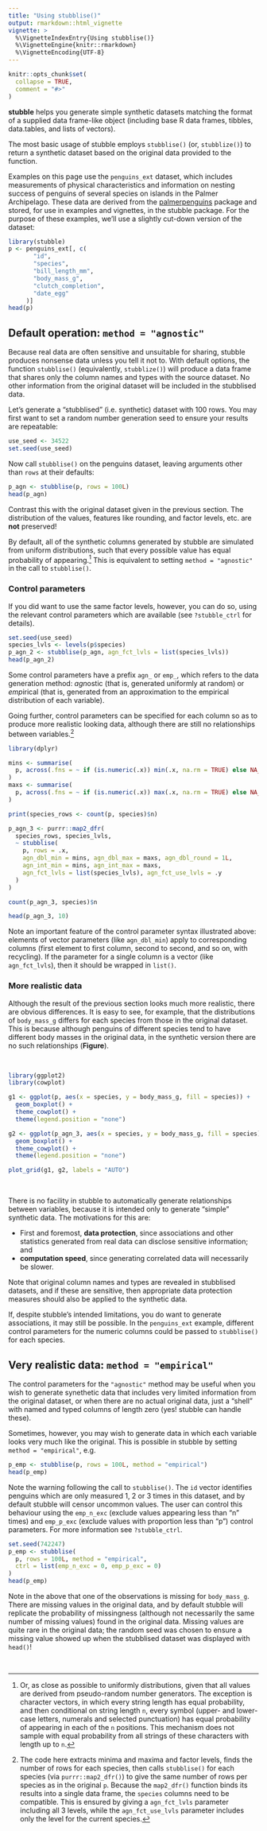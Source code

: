 ```yaml
---
title: "Using stubblise()"
output: rmarkdown::html_vignette
vignette: >
  %\VignetteIndexEntry{Using stubblise()}
  %\VignetteEngine{knitr::rmarkdown}
  %\VignetteEncoding{UTF-8}
---
```


```r
knitr::opts_chunk$set(
  collapse = TRUE,
  comment = "#>"
)
```

**stubble** helps you generate simple synthetic datasets matching the format of a supplied data frame-like object (including base R data frames, tibbles, data.tables, and lists of vectors). 

The most basic usage of stubble employs `stubblise()` (or, `stubblize()`) to return a synthetic dataset based on the original data provided to the function.

Examples on this page use the `penguins_ext` dataset, which includes measurements of physical characteristics and information on nesting success of penguins of several species on islands in the Palmer Archipelago. These data are derived from the [palmerpenguins](https://github.com/allisonhorst/palmerpenguins) package and stored, for use in examples and vignettes, in the stubble package. For the purpose of these examples, we'll use a slightly cut-down version of the dataset:

```r
library(stubble)
p <- penguins_ext[, c(
       "id", 
       "species", 
       "bill_length_mm", 
       "body_mass_g", 
       "clutch_completion", 
       "date_egg"
     )]
head(p)
```

## Default operation: `method = "agnostic"`

Because real data are often sensitive and unsuitable for sharing, stubble produces nonsense data unless you tell it not to. With default options, the function `stubblise()` (equivalently, `stubblize()`) will produce a data frame that shares only the column names and types with the source dataset. No other information from the original dataset will be included in the stubblised data.

Let's generate a "stubblised" (i.e. synthetic) dataset with 100 rows. You may first want to set a random number generation seed to ensure your results are repeatable:

``` r
use_seed <- 34522
set.seed(use_seed)
```

Now call `stubblise()` on the penguins dataset, leaving arguments other than `rows` at their defaults:

```r
p_agn <- stubblise(p, rows = 100L)
head(p_agn)
```

Contrast this with the original dataset given in the previous section. The distribution of the values, features like rounding, and factor levels, etc. are **not** preserved!

By default, all of the synthetic columns generated by stubble are simulated from uniform distributions, such that every possible value has equal probability of appearing.[^1] This is equivalent to setting `method = "agnostic"` in the call to `stubblise()`.

### Control parameters

If you did want to use the same factor levels, however, you can do so, using the relevant control parameters which are available (see `?stubble_ctrl` for details).

```r
set.seed(use_seed)
species_lvls <- levels(p$species)
p_agn_2 <- stubblise(p_agn, agn_fct_lvls = list(species_lvls))
head(p_agn_2)
```

Some control parameters have a prefix `agn_` or `emp_`, which refers to the data generation method: *agn*ostic (that is, generated uniformly at random) or *emp*irical (that is, generated from an approximation to the empirical distribution of each variable).

Going further, control parameters can be specified for each column so as to produce more realistic looking data, although there are still no relationships between variables.[^2]

```r
library(dplyr)

mins <- summarise(
  p, across(.fns = ~ if (is.numeric(.x)) min(.x, na.rm = TRUE) else NA_real_)
)
maxs <- summarise(
  p, across(.fns = ~ if (is.numeric(.x)) max(.x, na.rm = TRUE) else NA_real_)
)

print(species_rows <- count(p, species)$n)

p_agn_3 <- purrr::map2_dfr(
  species_rows, species_lvls,
  ~ stubblise(
    p, rows = .x,
    agn_dbl_min = mins, agn_dbl_max = maxs, agn_dbl_round = 1L,
    agn_int_min = mins, agn_int_max = maxs,
    agn_fct_lvls = list(species_lvls), agn_fct_use_lvls = .y
  )
)

count(p_agn_3, species)$n

head(p_agn_3, 10)
```

Note an important feature of the control parameter syntax illustrated above: elements of vector parameters (like `agn_dbl_min`) apply to corresponding columns (first element to first column, second to second, and so on, with recycling). If the parameter for a single column is a vector (like `agn_fct_lvls`), then it should be wrapped in `list()`.

### More realistic data

Although the result of the previous section looks much more realistic, there are obvious differences. It is easy to see, for example, that the distributions of `body_mass_g` differs for each species from those in the original dataset. This is because although penguins of different species tend to have different body masses in the original data, in the synthetic version there are no such relationships (**Figure**). 

<br />

```r
library(ggplot2)
library(cowplot)

g1 <- ggplot(p, aes(x = species, y = body_mass_g, fill = species)) + 
  geom_boxplot() +
  theme_cowplot() +
  theme(legend.position = "none")

g2 <- ggplot(p_agn_3, aes(x = species, y = body_mass_g, fill = species)) + 
  geom_boxplot() +
  theme_cowplot() +
  theme(legend.position = "none")

plot_grid(g1, g2, labels = "AUTO")
```

<br />

There is no facility in stubble to automatically generate relationships between variables, because it is intended only to generate "simple" synthetic data. The motivations for this are:

- First and foremost, **data protection**, since associations and other statistics generated from real data can disclose sensitive information; and
- **computation speed**, since generating correlated data will necessarily be slower.

Note that original column names and types are revealed in stubblised datasets, and if these are sensitive, then appropriate data protection measures should also be applied to the synthetic data.

If, despite stubble's intended limitations, you do want to generate associations, it may still be possible. In the `penguins_ext` example, different control parameters for the numeric columns could be passed to `stubblise()` for each species.


## **Very** realistic data: `method = "empirical"`

The control parameters for the `"agnostic"` method may be useful when you wish to generate synethetic data that includes very limited information from the original dataset, or when there are no actual original data, just a "shell" with named and typed columns of length zero (yes! stubble can handle these).

Sometimes, however, you may wish to generate data in which each variable looks very much like the original. This is possible in stubble by setting `method = "empirical"`, e.g.

```r
p_emp <- stubblise(p, rows = 100L, method = "empirical")
head(p_emp)
```

Note the warning following the call to `stubblise()`. The `id` vector identifies penguins which are only measured 1, 2 or 3 times in this dataset, and by default stubble will censor uncommon values. The user can control this behaviour using the `emp_n_exc` (exclude values appearing less than "n" times) and `emp_p_exc` (exclude values with proportion less than "p") control parameters. For more information see `?stubble_ctrl`.

```r
set.seed(742247)
p_emp <- stubblise(
  p, rows = 100L, method = "empirical", 
  ctrl = list(emp_n_exc = 0, emp_p_exc = 0)
)
head(p_emp)
```

Note in the above that one of the observations is missing for `body_mass_g`. There are missing values in the original data, and by default stubble will replicate the probability of missingness (although not necessarily the same number of missing values) found in the original data. Missing values are quite rare in the original data; the random seed was chosen to ensure a missing value showed up when the stubblised dataset was displayed with `head()`!

<br />


[^1]: Or, as close as possible to uniformly distributions, given that all values are derived from pseudo-random number generators. The exception is character vectors, in which every string length has equal probability, and then conditional on string length `n`, every symbol (upper- and lower-case letters, numerals and selected punctuation) has equal probability of appearing in each of the `n` positions. This mechanism does not sample with equal probability from all strings of these characters with length up to `n`.

[^2]: The code here extracts minima and maxima and factor levels, finds the number of rows for each species, then calls `stubblise()` for each species (via `purrr::map2_dfr()`) to give the same number of rows per species as in the original `p`. Because the `map2_dfr()` function binds its results into a single data frame, the `species` columns need to be compatible. This is ensured by giving a `agn_fct_lvls` parameter including all 3 levels, while the `agn_fct_use_lvls` parameter includes only the level for the current species.
